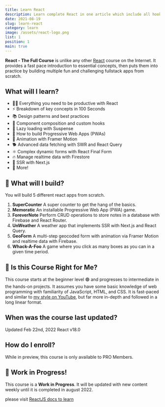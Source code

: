 ```yaml
---
title: Learn React
description: Learn complete React in one article which include all hooks and advacned concepts that you are looking for
date: 2021-08-19
slug: learn-react
category: learn
image: /assets/react-logo.png
list: 1
position: 1
main: true
---
```



**React - The Full Course** is unlike any other [React](https://reactjs.org/) course on the Internet. It provides a fast pace introduction to essential concepts, then puts them into practice by building multiple fun and challenging fullstack apps from scratch. 

## What will I learn?

- 👨‍🎤 Everything you need to be productive with React
- ⚡ Breakdown of key concepts in 100 Seconds
- 📚 Design patterns and best practices
- 🎣 Component composition and custom hooks
- 🚀 Lazy loading with Suspense
- 📱 How to build Progressive Web Apps (PWAs)
- 🎨 Animation with Framer Motion
- 🐕 Advanced data fetching with SWR and React Query
- ⚛️ Complex dynamic forms with React Final Form
- 🔥 Manage realtime data with Firestore
- 📰 SSR with Next.js
- 🍰 More!

## 🦄 What will I build?
You will build 5 different react apps from scratch.
1. **SuperCounter** A super counter to get the hang of the basics. 
1. **Memoratic** An installable Progressive Web App (PWA) game. 
1. **ForeverNote** Perform CRUD operations to store notes in a database with Firebase and React Router.
1. **UnWeather** A weather app that implements SSR with Next.js and React Query. 
1. **GeoForm** A multi-step geocoded form with animation via Framer Motion and  realtime data with Firebase.
1. **Whack-A-Foo** A game where you click as many boxes as you can in a given time period.




## 🤔 Is this Course Right for Me?

This course starts at the beginner level 🟢 and progresses to intermediate in the hands-on projects. It assumes you have some basic knowledge of web programming with familiarity of JavaScript, HTML, and CSS. It is fast-paced and similar to [my style on YouTube](https://www.youtube.com/channel/UCsBjURrPoezykLs9EqgamOA?), but far more in-depth and followed in a long linear format.


## When was the course last updated?

<span class="tag tag-sm tag-pro">Updated Feb 22nd, 2022</span> <span class="tag tag-sm tag-next">React v18.0</span>

## How do I enroll?

While in preview, this course is only available to PRO Members. 

## 🚨 Work in Progress!

This course is a **Work in Progress**. It will be updated with new content weekly until it is completed in august 2022.

please visit [ReactJS docs to learn](https://reactjs.org)

